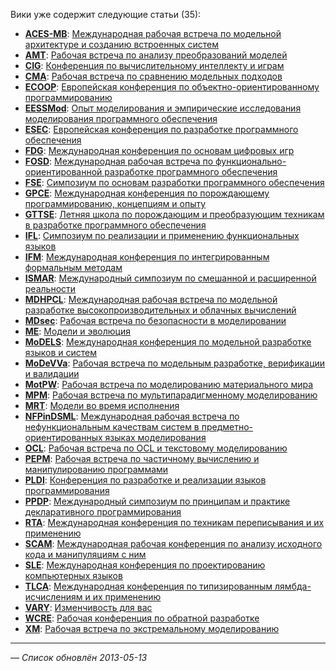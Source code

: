 Вики уже содержит следующие статьи (35):

* '''[[ACES-MB]]''': [[ACES-MB|Международная рабочая встреча по модельной архитектуре и созданию встроенных систем]]
* '''[[AMT]]''': [[AMT|Рабочая встреча по анализу преобразований моделей]]
* '''[[CIG]]''': [[CIG|Конференция по вычислительному интеллекту и играм]]
* '''[[CMA]]''': [[CMA|Рабочая встреча по сравнению модельных подходов]]
* '''[[ECOOP]]''': [[ECOOP|Европейская конференция по объектно-ориентированному программированию]]
* '''[[EESSMod]]''': [[EESSMod|Опыт моделирования и эмпирические исследования моделирования программного обеспечения]]
* '''[[ESEC]]''': [[ESEC|Европейская конференция по разработке программного обеспечения]]
* '''[[FDG]]''': [[FDG|Международная конференция по основам цифровых игр]]
* '''[[FOSD]]''': [[FOSD|Международная рабочая встреча по функционально-ориентированной разработке программного обеспечения]]
* '''[[FSE]]''': [[FSE|Симпозиум по основам разработки программного обеспечения]]
* '''[[GPCE]]''': [[GPCE|Международная конференция по порождающему программированию, концепциям и опыту]]
* '''[[GTTSE]]''': [[GTTSE|Летняя школа по порождающим и преобразующим техникам в разработке программного обеспечения]]
* '''[[IFL]]''': [[IFL|Симпозиум по реализации и применению функциональных языков]]
* '''[[IFM]]''': [[IFM|Международная конференция по интегрированным формальным методам]]
* '''[[ISMAR]]''': [[ISMAR|Международный симпозиум по смешанной и расширенной реальности]]
* '''[[MDHPCL]]''': [[MDHPCL|Международная рабочая встреча по модельной разработке высокопроизводительных и облачных вычислений]]
* '''[[MDsec]]''': [[MDsec|Рабочая встреча по безопасности в моделировании]]
* '''[[ME]]''': [[ME|Модели и эволюция]]
* '''[[MoDELS]]''': [[MoDELS|Международная конференция по модельной разработке языков и систем]]
* '''[[MoDeVVa]]''': [[MoDeVVa|Рабочая встреча по модельным разработке, верификации и валидации]]
* '''[[MotPW]]''': [[MotPW|Рабочая встреча по моделированию материального мира]]
* '''[[MPM]]''': [[MPM|Рабочая встреча по мультипарадигменному моделированию]]
* '''[[MRT]]''': [[MRT|Модели во время исполнения]]
* '''[[NFPinDSML]]''': [[NFPinDSML|Международная рабочая встреча по нефункциональным качествам систем в предметно-ориентированных языках моделирования]]
* '''[[OCL]]''': [[OCL|Рабочая встреча по OCL и текстовому моделированию]]
* '''[[PEPM]]''': [[PEPM|Рабочая встреча по частичному вычислению и манипулированию программами]]
* '''[[PLDI]]''': [[PLDI|Конференция по разработке и реализации языков программирования]]
* '''[[PPDP]]''': [[PPDP|Международный симпозиум по принципам и практике декларативного программирования]]
* '''[[RTA]]''': [[RTA|Международная конференция по техникам переписывания и их применению]]
* '''[[SCAM]]''': [[SCAM|Международная рабочая конференция по анализу исходного кода и манипуляциям с ним]]
* '''[[SLE]]''': [[SLE|Международная конференция по проектированию компьютерных языков]]
* '''[[TLCA]]''': [[TLCA|Международная конференция по типизированным лямбда-исчислениям и их применению]]
* '''[[VARY]]''': [[VARY|Изменчивость для вас]]
* '''[[WCRE]]''': [[WCRE|Рабочая конференция по обратной разработке]]
* '''[[XM]]''': [[XM|Рабочая встреча по экстремальному моделированию]]

----
— ''Список обновлён 2013-05-13''
